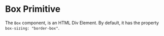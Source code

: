 

<Meta title="Primitives/Box" component={Box} />

# Box Primitive

The `Box` component, is an HTML Div Element. By default, it has the property `box-sizing: "border-box"`.

<Canvas>
  <Story name="Basic">
    <Box />
  </Story>
</Canvas>
